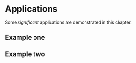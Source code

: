 # Applications

Some _significant_ applications are demonstrated in this chapter.

## Example one {.unlisted .unnumbered}

## Example two
